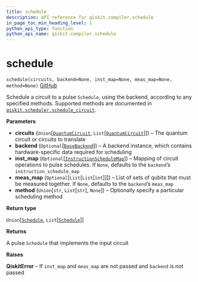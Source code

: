 ```yaml
---
title: schedule
description: API reference for qiskit.compiler.schedule
in_page_toc_min_heading_level: 1
python_api_type: function
python_api_name: qiskit.compiler.schedule
---
```


# schedule

<span id="qiskit.compiler.schedule" />

`schedule(circuits, backend=None, inst_map=None, meas_map=None, method=None)` [GitHub](https://github.com/qiskit/qiskit/tree/stable/0.14/qiskit/compiler/schedule.py "view source code")

Schedule a circuit to a pulse `Schedule`, using the backend, according to any specified methods. Supported methods are documented in [`qiskit.scheduler.schedule_circuit`](qiskit.scheduler.schedule_circuit "qiskit.scheduler.schedule_circuit").

**Parameters**

*   **circuits** (`Union`\[[`QuantumCircuit`](qiskit.circuit.QuantumCircuit "qiskit.circuit.quantumcircuit.QuantumCircuit"), `List`\[[`QuantumCircuit`](qiskit.circuit.QuantumCircuit "qiskit.circuit.quantumcircuit.QuantumCircuit")]]) – The quantum circuit or circuits to translate
*   **backend** (`Optional`\[[`BaseBackend`](qiskit.providers.BaseBackend "qiskit.providers.basebackend.BaseBackend")]) – A backend instance, which contains hardware-specific data required for scheduling
*   **inst\_map** (`Optional`\[[`InstructionScheduleMap`](qiskit.pulse.InstructionScheduleMap "qiskit.pulse.instruction_schedule_map.InstructionScheduleMap")]) – Mapping of circuit operations to pulse schedules. If `None`, defaults to the `backend`’s `instruction_schedule_map`
*   **meas\_map** (`Optional`\[`List`\[`List`\[`int`]]]) – List of sets of qubits that must be measured together. If `None`, defaults to the `backend`’s `meas_map`
*   **method** (`Union`\[`str`, `List`\[`str`], `None`]) – Optionally specify a particular scheduling method

**Return type**

`Union`\[[`Schedule`](qiskit.pulse.Schedule "qiskit.pulse.schedule.Schedule"), `List`\[[`Schedule`](qiskit.pulse.Schedule "qiskit.pulse.schedule.Schedule")]]

**Returns**

A pulse `Schedule` that implements the input circuit

**Raises**

**QiskitError** – If `inst_map` and `meas_map` are not passed and `backend` is not passed

